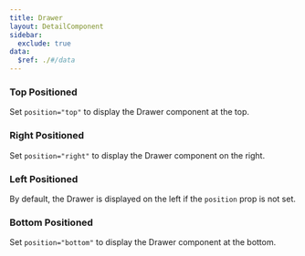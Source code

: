 ```yaml
---
title: Drawer
layout: DetailComponent
sidebar:
  exclude: true
data:
  $ref: ./#/data
---
```


<LivePreviewControls>
<LivePreview componentName="drawer" exampleName="TopPositioned" >

### Top Positioned

Set `position="top"` to display the Drawer component at the top.

</LivePreview>

<LivePreview componentName="drawer" exampleName="RightPositioned" >

### Right Positioned

Set `position="right"` to display the Drawer component on the right.

</LivePreview>

<LivePreview componentName="drawer" exampleName="LeftPositioned" >

### Left Positioned

By default, the Drawer is displayed on the left if the `position` prop is not set.

</LivePreview>

<LivePreview componentName="drawer" exampleName="BottomPositioned" >

### Bottom Positioned

Set `position="bottom"` to display the Drawer component at the bottom.

</LivePreview>
</LivePreviewControls>

